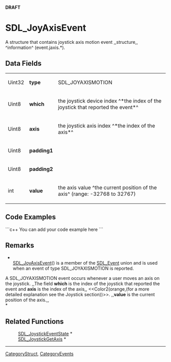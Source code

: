 <!-- pragma section-numbers off -->
<!-- pragma disable-camelcase -->
'''DRAFT'''

= SDL_JoyAxisEvent =
A structure that contains joystick axis motion event ,,structure,, ^information^ (event.jaxis.*).


== Data Fields ==
{|
|Uint32
|'''type'''
|SDL_JOYAXISMOTION
|-
|Uint8
|'''which'''
|the joystick device index ^*the index of the joystick that reported the event*^
|-
|Uint8
|'''axis'''
|the joystick axis index ^*the index of the axis*^
|-
|Uint8
|'''padding1'''
|
|-
|Uint8
|'''padding2'''
|
|-
|int
|'''value'''
|the axis value ^the current position of the axis^ (range: -32768 to 32767)
|}

== Code Examples ==
```c++
You can add your code example here
```

== Remarks ==
*<br/>[[SDL_JoyAxisEvent]]() is a member of the [[SDL_Event]] union and is used when an event of type SDL_JOYAXISMOTION is reported.

A SDL_JOYAXISMOTION event occurs whenever a user moves an axis on the joystick. ,,The field '''which''' is the index of the joystick that reported the event and '''axis''' is the index of the axis,, <<Color2(orange,(for a more detailed explanation see the Joystick section))>>. ,,'''value''' is the current position of the axis.,, <br/>*

== Related Functions ==
:[[SDL_JoystickEventState]] *
:[[SDL_JoystickGetAxis]] *

----
[[CategoryStruct]], [[CategoryEvents]]
